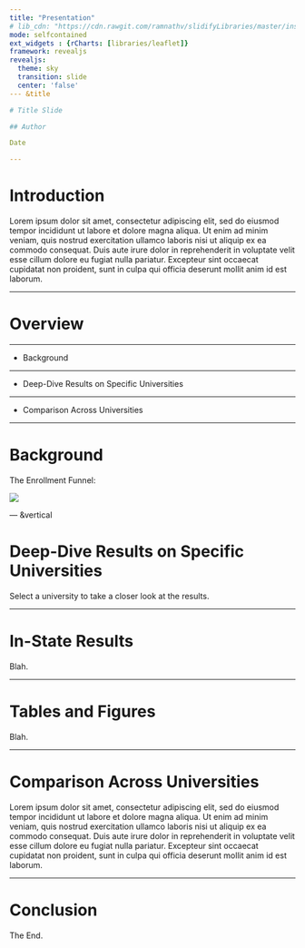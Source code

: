 ```yaml
---
title: "Presentation"
# lib_cdn: "https://cdn.rawgit.com/ramnathv/slidifyLibraries/master/inst/libraries"
mode: selfcontained
ext_widgets : {rCharts: [libraries/leaflet]}
framework: revealjs
revealjs:
  theme: sky
  transition: slide
  center: 'false'
--- &title

# Title Slide

## Author

Date

---
```


# Introduction

Lorem ipsum dolor sit amet, consectetur adipiscing elit, sed do eiusmod tempor incididunt ut labore et dolore magna aliqua. Ut enim ad minim veniam, quis nostrud exercitation ullamco laboris nisi ut aliquip ex ea commodo consequat. Duis aute irure dolor in reprehenderit in voluptate velit esse cillum dolore eu fugiat nulla pariatur. Excepteur sint occaecat cupidatat non proident, sunt in culpa qui officia deserunt mollit anim id est laborum.

---

# Overview

***

- Background

***

- Deep-Dive Results on Specific Universities

***

- Comparison Across Universities

---

# Background

The Enrollment Funnel:

![](assets/img/funnel.png)

--- &vertical

# Deep-Dive Results on Specific Universities

Select a university to take a closer look at the results.

***

# In-State Results

Blah.

***

# Tables and Figures

Blah.

---

# Comparison Across Universities

Lorem ipsum dolor sit amet, consectetur adipiscing elit, sed do eiusmod tempor incididunt ut labore et dolore magna aliqua. Ut enim ad minim veniam, quis nostrud exercitation ullamco laboris nisi ut aliquip ex ea commodo consequat. Duis aute irure dolor in reprehenderit in voluptate velit esse cillum dolore eu fugiat nulla pariatur. Excepteur sint occaecat cupidatat non proident, sunt in culpa qui officia deserunt mollit anim id est laborum.

---

# Conclusion

The End.
